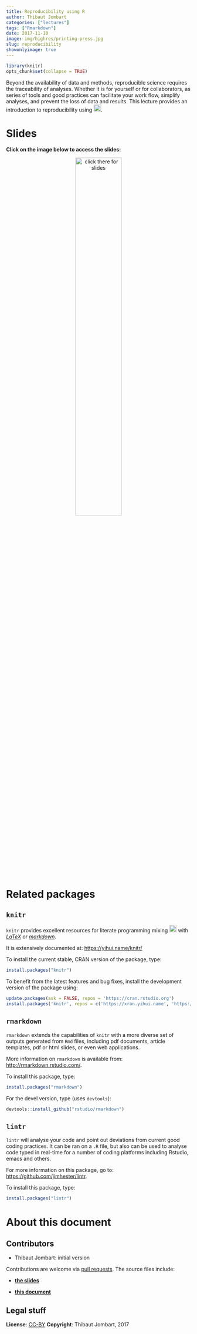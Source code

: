 ```yaml
---
title: Reproducibility using R
author: Thibaut Jombart
categories: ["lectures"]
tags: ["Rmarkdown"]
date: 2017-11-10
image: img/highres/printing-press.jpg
slug: reproducibility
showonlyimage: true
---
```


	
```r
library(knitr)
opts_chunk$set(collapse = TRUE)
```

Beyond the availability of data and methods, reproducible science requires the
traceability of analyses. Whether it is for yourself or for collaborators, as
series of tools and good practices can facilitate your work flow, simplify
analyses, and prevent the loss of data and results. This lecture provides an
introduction to reproducibility using <img src="../../img/slides/Rlogo.png"
width="20px">.


# Slides

**Click on the image below to access the slides:**

<center>
<a href="../../slides/reproducibility/reproducibility.html"><img class="gateway" src="../../img/highres/printing-press.jpg" width="50%" alt="click there for slides" align="middle"></a>
</center>



# Related packages

## `knitr`

`knitr` provides excellent resources for literate programming mixing
<img src="../../img/slides/Rlogo.png" width="20px"> with
[*LaTeX*](https://en.wikipedia.org/wiki/LaTeX) or
[*markdown*](https://en.wikipedia.org/wiki/Markdown).

It is extensively documented at: [https://yihui.name/knitr/](https://yihui.name/knitr/)

To install the current stable, CRAN version of the package, type:
```r
install.packages("knitr")
```

To benefit from the latest features and bug fixes, install the development
version of the package using:

```r
update.packages(ask = FALSE, repos = 'https://cran.rstudio.org')
install.packages('knitr', repos = c('https://xran.yihui.name', 'https://cran.rstudio.org'))
```


## `rmarkdown`

`rmarkdown` extends the capabilities of `knitr` with a more diverse set of
outputs generated from `Rmd` files, including pdf documents, article templates,
pdf or html slides, or even web applications.

More information on `rmarkdown` is available from: [http://rmarkdown.rstudio.com/](http://rmarkdown.rstudio.com/).

To install this package, type:

```r
install.packages("rmarkdown")
```


For the devel version, type (uses `devtools`):
```r
devtools::install_github("rstudio/rmarkdown")
```



## `lintr`

`lintr` will analyse your code and point out deviations from current good coding
practices. It can be ran on a `.R` file, but also can be used to analyse code
typed in real-time for a number of coding platforms including Rstudio, emacs and
others.

For more information on this package, go to:
[https://github.com/jimhester/lintr](https://github.com/jimhester/lintr).

To install this package, type:

```r
install.packages("lintr")
```



# About this document

## Contributors

- Thibaut Jombart: initial version

Contributions are welcome via [pull requests](https://github.com/reconhub/learn/pulls). The source files include:

- [**the slides**](https://raw.githubusercontent.com/reconhub/learn/master/static/slides/reproducibility/reproducibility.Rmd)

- [**this document**](https://raw.githubusercontent.com/reconhub/learn/master/content/post/reproducibility.Rmd)



## Legal stuff

**License**: [CC-BY](https://creativecommons.org/licenses/by/3.0/)
**Copyright**: Thibaut Jombart, 2017 
